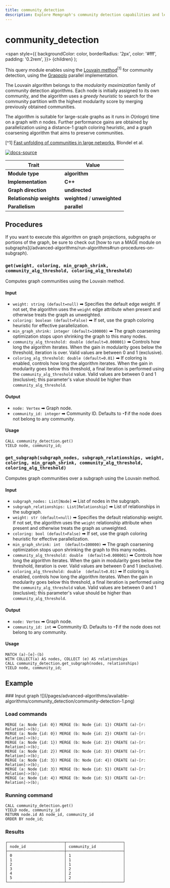 ```yaml
---
title: community_detection
description: Explore Memgraph's community detection capabilities and learn how to analyze the structure of complex networks. Access tutorials and comprehensive documentation to enhance your understanding of community detection.
---
```



# community_detection

  <span
    style={{
      backgroundColor: color,
      borderRadius: '2px',
      color: '#fff',
      padding: '0.2rem',
    }}>
    {children}
  </span>
);

This query module enables using the [Louvain method](https://en.wikipedia.org/wiki/Louvain_method)<sup>[1]</sup> for community
detection, using the [Grappolo](https://github.com/Exa-Graph/grappolo) parallel implementation.

The Louvain algorithm belongs to the *modularity maximization* family of community
detection algorithms. Each node is initially assigned to its own community, and the
algorithm uses a *greedy heuristic* to search for the community partition with
the highest modularity score by merging previously obtained communities.

The algorithm is suitable for large-scale graphs as it runs in *O*(*n*log*n*) time
on a graph with *n* nodes. Further performance gains are obtained by parallelization using
a distance-1 graph coloring heuristic, and a graph coarsening algorithm that aims to preserve communities.

[^1] [Fast unfolding of communities in large networks](https://arxiv.org/abs/0803.0476),
Blondel et al.

[![docs-source](https://img.shields.io/badge/source-community_detection-FB6E00?logo=github&style=for-the-badge)](https://github.com/memgraph/mage/blob/main/cpp/community_detection_module/community_detection_module.cpp)

| Trait                    | Value                                                                                                       |
| ------------------------ | ----------------------------------------------------------------------------------------------------------- |
| **Module type**          | <Highlight color="#FB6E00">**algorithm**</Highlight>                                                        |
| **Implementation**       | <Highlight color="#FB6E00">**C++**</Highlight>                                                              |
| **Graph direction**      | <Highlight color="#FB6E00">**undirected**</Highlight>                                                       |
| **Relationship weights** | <Highlight color="#FB6E00">**weighted**</Highlight> / <Highlight color="#FB6E00">**unweighted**</Highlight> |
| **Parallelism**          | <Highlight color="#FB6E00">**parallel**</Highlight>                                                         |

## Procedures

<Callout type="info">
If you want to execute this algorithm on graph projections, subgraphs or portions of the graph, be sure to check out [how to run a MAGE module on subgraphs](/advanced-algorithms/run-algorithms#run-procedures-on-subgraph).
</Callout>

### `get(weight, coloring, min_graph_shrink, community_alg_threshold, coloring_alg_threshold)`

Computes graph communities using the Louvain method.

#### Input

* `weight: string (default=null)` ➡ Specifies the default edge weight. If not set, 
  the algorithm uses the `weight` edge attribute when present and otherwise 
  treats the graph as unweighted.
* `coloring: boolean (default=False)` ➡ If set, use the graph coloring heuristic for effective parallelization.
* `min_graph_shrink: integer (default=100000)` ➡ The graph coarsening optimization stops upon shrinking the graph to this many nodes.
* `community_alg_threshold: double (default=0.000001)` ➡ Controls how long the algorithm iterates. When the gain in modularity
  goes below the threshold, iteration is over.
  Valid values are between 0 and 1 (exclusive).
* `coloring_alg_threshold: double (default=0.01)` ➡ If coloring is enabled, controls how long the algorithm iterates. When the
  gain in modularity goes below this threshold, a final iteration is performed using the
  `community_alg_threshold` value.
  Valid values are between 0 and 1 (exclusive); this parameter's value should be higher than `community_alg_threshold`.

#### Output

* `node: Vertex` ➡ Graph node.
* `community_id: integer` ➡ Community ID. Defaults to ***-1*** if the node does not belong to any community.

#### Usage

```cypher
CALL community_detection.get()
YIELD node, community_id;
```

### `get_subgraph(subgraph_nodes, subgraph_relationships, weight, coloring, min_graph_shrink, community_alg_threshold, coloring_alg_threshold)`

Computes graph communities over a subgraph using the Louvain method.

#### Input

* `subgraph_nodes: List[Node]` ➡ List of nodes in the subgraph.
* `subgraph_relationships: List[Relationship]` ➡ List of relationships in the subgraph.
* `weight: str (default=null)` ➡ Specifies the default relationship weight. If not set,
  the algorithm uses the `weight` relationship attribute when present and otherwise
  treats the graph as unweighted.
* `coloring: bool (default=False)` ➡ If set, use the graph coloring heuristic for effective parallelization.
* `min_graph_shrink: int  (default=100000)` ➡ The graph coarsening optimization stops upon shrinking the graph to this many nodes.
* `community_alg_threshold: double  (default=0.000001)` ➡ Controls how long the algorithm iterates. When the gain in modularity
  goes below the threshold, iteration is over.
  Valid values are between 0 and 1 (exclusive).
* `coloring_alg_threshold: double  (default=0.01)` ➡ If coloring is enabled, controls how long the algorithm iterates. When the
  gain in modularity goes below this threshold, a final iteration is performed using the
  `community_alg_threshold` value.
  Valid values are between 0 and 1 (exclusive); this parameter's value should be higher than `community_alg_threshold`.

#### Output

* `node: Vertex` ➡ Graph node.
* `community_id: int` ➡ Community ID. Defaults to ***-1*** if the node does not belong to any community.

#### Usage

```cypher
MATCH (a)-[e]-(b)
WITH COLLECT(a) AS nodes, COLLECT (e) AS relationships
CALL community_detection.get_subgraph(nodes, relationships)
YIELD node, community_id;
```

## Example

<Steps>
### Input graph
![](/pages/advanced-algorithms/available-algorithms/community_detection/community-detection-1.png)

### Load commands
```cypher
MERGE (a: Node {id: 0}) MERGE (b: Node {id: 1}) CREATE (a)-[r: Relation]->(b);
MERGE (a: Node {id: 0}) MERGE (b: Node {id: 2}) CREATE (a)-[r: Relation]->(b);
MERGE (a: Node {id: 1}) MERGE (b: Node {id: 2}) CREATE (a)-[r: Relation]->(b);
MERGE (a: Node {id: 2}) MERGE (b: Node {id: 3}) CREATE (a)-[r: Relation]->(b);
MERGE (a: Node {id: 3}) MERGE (b: Node {id: 4}) CREATE (a)-[r: Relation]->(b);
MERGE (a: Node {id: 3}) MERGE (b: Node {id: 5}) CREATE (a)-[r: Relation]->(b);
MERGE (a: Node {id: 4}) MERGE (b: Node {id: 5}) CREATE (a)-[r: Relation]->(b);
```

### Running command
```cypher
CALL community_detection.get()
YIELD node, community_id
RETURN node.id AS node_id, community_id
ORDER BY node_id;
```

### Results
```plaintext
┌─────────────────────────┬─────────────────────────┐
│ node_id                 │ community_id            │
├─────────────────────────┼─────────────────────────┤
│ 0                       │ 1                       │
│ 1                       │ 1                       │
│ 2                       │ 1                       │
│ 3                       │ 2                       │
│ 4                       │ 2                       │
│ 5                       │ 2                       │
└─────────────────────────┴─────────────────────────┘
```
</Steps>

